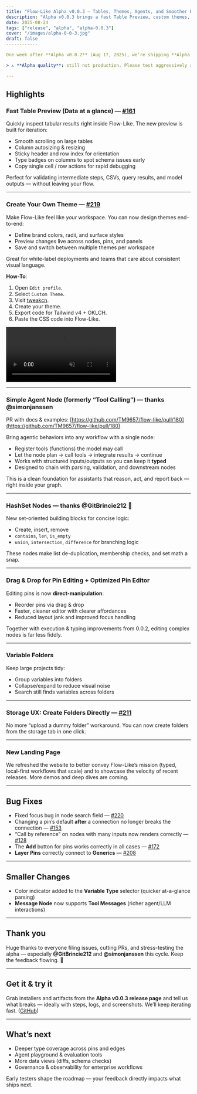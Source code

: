 ```yaml
---
title: "Flow-Like Alpha v0.0.3 — Tables, Themes, Agents, and Smoother Editing ✨"
description: "Alpha v0.0.3 brings a fast Table Preview, custom themes, an Agent node, drag-and-drop pin editing, variable folders, and lots of fixes."
date: 2025-08-24
tags: ["release", "alpha", "alpha-0.0.3"]
cover: "/images/alpha-0-0-3.jpg"
draft: false
------------

One week after **Alpha v0.0.2** (Aug 17, 2025), we’re shipping **Alpha v0.0.3** with a focus on **data visibility, theming, agentic workflows, and quality-of-life editing**. Thank you for the fast feedback loop — it’s pushing the platform forward at high speed. 💙

> ⚠️ **Alpha quality**: still not production. Please test aggressively and file issues with repro steps. We read everything.

---
```


## Highlights

### Fast **Table Preview** (Data at a glance) — [#161](https://github.com/TM9657/flow-like/issues/161)

Quickly inspect tabular results right inside Flow-Like. The new preview is built for iteration:

* Smooth scrolling on large tables
* Column autosizing & resizing
* Sticky header and row index for orientation
* Type badges on columns to spot schema issues early
* Copy single cell / row actions for rapid debugging

Perfect for validating intermediate steps, CSVs, query results, and model outputs — without leaving your flow.

---

### **Create Your Own Theme** — [#219](https://github.com/TM9657/flow-like/issues/219)

Make Flow-Like feel like *your* workspace. You can now design themes end-to-end:

* Define brand colors, radii, and surface styles
* Preview changes live across nodes, pins, and panels
* Save and switch between multiple themes per workspace

Great for white-label deployments and teams that care about consistent visual language.

**How-To**:
1. Open `Edit profile`.
2. Select `Custom Theme`.
3. Visit <a href="https://tweakcn.com?ref=flow-like">tweakcn</a>.
4. Create your theme.
5. Export code for Tailwind v4 + OKLCH.
6. Paste the CSS code into Flow-Like.

<video
  src="/posts/tweakcn.webm"
  controls
  autoPlay
  muted
  class="rounded-xl shadow-lg my-4 w-full"
/>

---

### **Simple Agent Node** (formerly “Tool Calling”) — thanks @simonjanssen

PR with docs & examples: [https://github.com/TM9657/flow-like/pull/180](https://github.com/TM9657/flow-like/pull/180)

Bring agentic behaviors into any workflow with a single node:

* Register tools (functions) the model may call
* Let the node plan → call tools → integrate results → continue
* Works with structured inputs/outputs so you can keep it **typed**
* Designed to chain with parsing, validation, and downstream nodes

This is a clean foundation for assistants that reason, act, and report back — right inside your graph.

---

### **HashSet Nodes** — thanks @GitBrincie212 🎉

New set-oriented building blocks for concise logic:

* Create, insert, remove
* `contains`, `len`, `is_empty`
* `union`, `intersection`, `difference` for branching logic

These nodes make list de-duplication, membership checks, and set math a snap.

---

### **Drag & Drop for Pin Editing** + Optimized Pin Editor

Editing pins is now **direct-manipulation**:

* Reorder pins via drag & drop
* Faster, cleaner editor with clearer affordances
* Reduced layout jank and improved focus handling

Together with execution & typing improvements from 0.0.2, editing complex nodes is far less fiddly.

---

### **Variable Folders**

Keep large projects tidy:

* Group variables into folders
* Collapse/expand to reduce visual noise
* Search still finds variables across folders

---

### Storage UX: **Create Folders Directly** — [#211](https://github.com/TM9657/flow-like/issues/211)

No more “upload a dummy folder” workaround. You can now create folders from the storage tab in one click.

---

### **New Landing Page**

We refreshed the website to better convey Flow-Like’s mission (typed, local-first workflows that scale) and to showcase the velocity of recent releases. More demos and deep dives are coming.

---

## Bug Fixes

* Fixed focus bug in node search field — [#220](https://github.com/TM9657/flow-like/issues/220)
* Changing a pin’s default **after** a connection no longer breaks the connection — [#153](https://github.com/TM9657/flow-like/issues/153)
* “Call by reference” on nodes with many inputs now renders correctly — [#128](https://github.com/TM9657/flow-like/issues/128)
* The **Add** button for pins works correctly in all cases — [#172](https://github.com/TM9657/flow-like/issues/172)
* **Layer Pins** correctly connect to **Generics** — [#208](https://github.com/TM9657/flow-like/issues/208)

---

## Smaller Changes

* Color indicator added to the **Variable Type** selector (quicker at-a-glance parsing)
* **Message Node** now supports **Tool Messages** (richer agent/LLM interactions)

---

## Thank you

Huge thanks to everyone filing issues, cutting PRs, and stress-testing the alpha — especially **@GitBrincie212** and **@simonjanssen** this cycle. Keep the feedback flowing. 💙

---

## Get it & try it

Grab installers and artifacts from the **Alpha v0.0.3 release page** and tell us what breaks — ideally with steps, logs, and screenshots. We’ll keep iterating fast. ([GitHub][1])

---

## What’s next

* Deeper type coverage across pins and edges
* Agent playground & evaluation tools
* More data views (diffs, schema checks)
* Governance & observability for enterprise workflows

Early testers shape the roadmap — your feedback directly impacts what ships next.

[1]: https://github.com/TM9657/flow-like/releases/tag/alpha-v0.0.3 "Release Flow-Like — Alpha v0.0.3 · TM9657/flow-like · GitHub"
